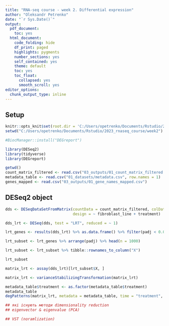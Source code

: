 ```yaml
---
title: "RNA-seq course - week 2. Differential expression"
author: "Oleksandr Petrenko"
date: "`r Sys.Date()`"
output:
  pdf_document:
    toc: yes
  html_document:
    code_folding: hide
    df_print: paged
    highlights: pygments
    number_sections: yes
    self_contained: yes
    theme: default
    toc: yes
    toc_float:
      collapsed: yes
      smooth_scroll: yes
editor_options: 
  chunk_output_type: inline
---
```


## Setup

```r
knitr::opts_knit$set(root.dir = 'C:/Users/opetrenko/Documents/Rstudio/2023_rnaseq_course/week2')
setwd("C:/Users/opetrenko/Documents/Rstudio/2023_rnaseq_course/week2")
```


```r
#BiocManager::install("DEGreport")
```


```r
library(DESeq2)
library(tidyverse)
library(DEGreport)

getwd()
count_matrix_filtered <- read.csv("03_outputs/01_count_matrix_filtered.csv", row.names = 1)
metadata_table <- read.csv("01_datasets/metadata.csv", row.names = 1)
genes_mapped <- read.csv("03_outputs/01_gene_names_mapped.csv")
```

## DESeq2 object

```r
dds <- DESeqDataSetFromMatrix(countData = count_matrix_filtered, colData = metadata_table,
                              design = ~ fibroblast_line + treatment)

dds_lrt <- DESeq(dds, test = "LRT", reduced = ~ 1)
```

```r
lrt_genes <- results(dds_lrt) %>% as.data.frame() %>% filter(padj < 0.01)
```

```r
lrt_subset <- lrt_genes %>% arrange(padj) %>% head(n = 1000)
```
```r
lrt_subset <- lrt_subset %>% tibble::rownames_to_column("X")
```

```r
lrt_subset
```

```r
matrix_lrt <- assay(dds_lrt)[lrt_subset$X, ]

matrix_lrt <- varianceStabilizingTransformation(matrix_lrt)
```

```r
metadata_table$treatment <- as.factor(metadata_table$treatment)
metadata_table
degPatterns(matrix_lrt, metadata = metadata_table, time = "treatment", col = NULL)
```

```r
## які існують методи dimensionality reduction
## eigenvector & eigenvalue (PCA)

## VST (noramlization)
```

```r

```

```r

```

```r

```

